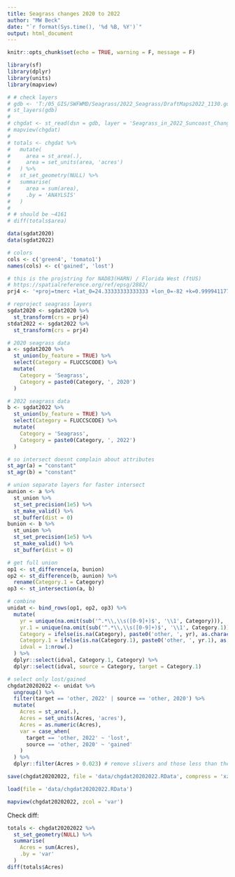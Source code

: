 ```yaml
---
title: Seagrass changes 2020 to 2022
author: "MW Beck"
date: "`r format(Sys.time(), '%d %B, %Y')`"
output: html_document
---
```


```r
knitr::opts_chunk$set(echo = TRUE, warning = F, message = F)

library(sf)
library(dplyr)
library(units)
library(mapview)

# # check layers
# gdb <- 'T:/05_GIS/SWFWMD/Seagrass/2022_Seagrass/DraftMaps2022_1130.gdb'
# st_layers(gdb)
# 
# chgdat <- st_read(dsn = gdb, layer = 'Seagrass_in_2022_Suncoast_ChangeAnalysis')
# mapview(chgdat)
# 
# totals <- chgdat %>% 
#   mutate(
#     area = st_area(.),
#     area = set_units(area, 'acres')
#   ) %>% 
#   st_set_geometry(NULL) %>% 
#   summarise(
#     area = sum(area), 
#     .by = 'ANAYLSIS'
#   )
# 
# # should be ~4161
# diff(totals$area)

data(sgdat2020)
data(sgdat2022)

# colors
cols <- c('green4', 'tomato1')
names(cols) <- c('gained', 'lost')

# this is the projstring for NAD83(HARN) / Florida West (ftUS)
# https://spatialreference.org/ref/epsg/2882/
prj4 <- '+proj=tmerc +lat_0=24.33333333333333 +lon_0=-82 +k=0.999941177 +x_0=200000.0001016002 +y_0=0 +ellps=GRS80 +to_meter=0.3048006096012192 +no_defs'

# reproject seagrass layers
sgdat2020 <- sgdat2020 %>% 
  st_transform(crs = prj4)
stdat2022 <- sgdat2022 %>% 
  st_transform(crs = prj4)
```

```r
# 2020 seagrass data
a <- sgdat2020 %>% 
  st_union(by_feature = TRUE) %>%
  select(Category = FLUCCSCODE) %>% 
  mutate(
    Category = 'Seagrass',
    Category = paste0(Category, ', 2020')
  )

# 2022 seagrass data
b <- sgdat2022 %>% 
  st_union(by_feature = TRUE) %>% 
  select(Category = FLUCCSCODE) %>% 
  mutate(
    Category = 'Seagrass',
    Category = paste0(Category, ', 2022')
  )

# so intersect doesnt complain about attributes
st_agr(a) = "constant"
st_agr(b) = "constant"

# union separate layers for faster intersect
aunion <- a %>% 
  st_union %>% 
  st_set_precision(1e5) %>% 
  st_make_valid() %>% 
  st_buffer(dist = 0)
bunion <- b %>% 
  st_union %>% 
  st_set_precision(1e5) %>% 
  st_make_valid() %>% 
  st_buffer(dist = 0)

# get full union
op1 <- st_difference(a, bunion)
op2 <- st_difference(b, aunion) %>%
  rename(Category.1 = Category)
op3 <- st_intersection(a, b)

# combine
unidat <- bind_rows(op1, op2, op3) %>%
  mutate(
    yr = unique(na.omit(sub('^.*\\,\\s([0-9]+)$', '\\1', Category))),
    yr.1 = unique(na.omit(sub('^.*\\,\\s([0-9]+)$', '\\1', Category.1))),
    Category = ifelse(is.na(Category), paste0('other, ', yr), as.character(Category)),
    Category.1 = ifelse(is.na(Category.1), paste0('other, ', yr.1), as.character(Category.1)),
    idval = 1:nrow(.)
  ) %>%
  dplyr::select(idval, Category.1, Category) %>%
  dplyr::select(idval, source = Category, target = Category.1)

# select only lost/gained
chgdat20202022 <- unidat %>% 
  ungroup() %>% 
  filter(target == 'other, 2022' | source == 'other, 2020') %>% 
  mutate(
    Acres = st_area(.), 
    Acres = set_units(Acres, 'acres'), 
    Acres = as.numeric(Acres), 
    var = case_when(
      target == 'other, 2022' ~ 'lost', 
      source == 'other, 2020' ~ 'gained'
    )
  ) %>% 
  dplyr::filter(Acres > 0.023) # remove slivers and those less than the pixel size (dem pixel size is about 30x30ft)

save(chgdat20202022, file = 'data/chgdat20202022.RData', compress = 'xz')
```

```r
load(file = 'data/chgdat20202022.RData')

mapview(chgdat20202022, zcol = 'var')
```

Check diff:

```r
totals <- chgdat20202022 %>%
  st_set_geometry(NULL) %>%
  summarise(
    Acres = sum(Acres),
    .by = 'var'
  )
diff(totals$Acres)
```

